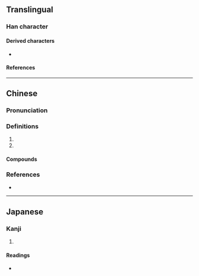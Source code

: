 {{character info}}
==Translingual==

===Han character===
{{Han char|rn=72|rad=日|as=07|sn=11|four=60227|canj=ACNH|ids=⿱日弟}}

====Derived characters====
* {{l|mul|[[𧴉]], [[𩻋]], [[𦸫]]}}

====References====
{{Han ref|kx=0495.390|dkj=13944|dj=0862.020|hdz=21514.070|uh=665C}}

----

==Chinese==
{{zh-forms|alt=𥊽}}

===Pronunciation===
{{zh-pron
|m=kūn
|c=gwan1,kwan1
|mc=y
|oc=y
|cat=n
}}

===Definitions===
{{zh-hanzi}}

# {{zh-alt-form|昆}}
# {{zh-used|晜孫}}

====Compounds====
{{zh-der|晜孫}}

===References===
* {{R:yue:Hanzi}}

----

==Japanese==

===Kanji===
{{ja-kanji|grade=|rs=日07}}

# {{rfdef|ja|sort=日07}}

====Readings====
* {{ja-readings|on=[[こん]] (kon), [[あに]] (ani)|kun=}}